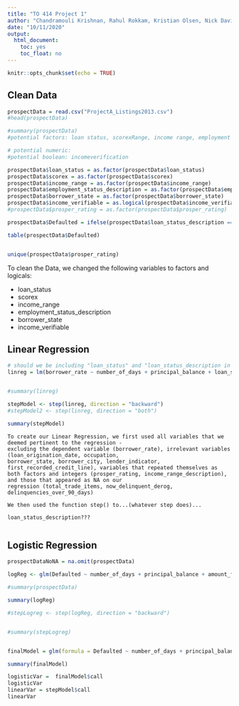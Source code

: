 ```yaml
---
title: "TO 414 Project 1"
author: "Chandramouli Krishnan, Rahul Rokkam, Kristian Olsen, Nick Davis, Lena Ivens, Sean Conway"
date: "10/11/2020"
output: 
  html_document: 
    toc: yes
    toc_float: no
---
```


```r
knitr::opts_chunk$set(echo = TRUE)
```

## Clean Data
```r
prospectData = read.csv("ProjectA_Listings2013.csv")
#head(prospectData)

#summary(prospectData)
#potential factors: loan status, scorexRange, income range, employment status, borrower state, 

# potential numeric: 
#potential boolean: incomeverification

prospectData$loan_status = as.factor(prospectData$loan_status)
prospectData$scorex = as.factor(prospectData$scorex)
prospectData$income_range = as.factor(prospectData$income_range)
prospectData$employment_status_description = as.factor(prospectData$employment_status_description)
prospectData$borrower_state = as.factor(prospectData$borrower_state)
prospectData$income_verifiable = as.logical(prospectData$income_verifiable)
#prospectData$prosper_rating = as.factor(prospectData$prosper_rating)

prospectData$Defaulted = ifelse(prospectData$loan_status_description == "DEFAULTED", 1, ifelse(prospectData$loan_status_description == "CHARGEOFF", 1, 0))

table(prospectData$Defaulted)


unique(prospectData$prosper_rating)
```
To clean the Data, we changed the following variables to factors and logicals:

* loan_status
* scorex
* income_range
* employment_status_description
* borrower_state
* income_verifiable





## Linear Regression
```r

# should we be including "loan_status" and "loan_status_description in this"?????
linreg = lm(borrower_rate ~ number_of_days + principal_balance + loan_status + amount_funded + listing_term + listing_monthly_payment + scorex + prosper_score + listing_category_id + income_range + stated_monthly_income + income_verifiable + dti_wprosper_loan + employment_status_description + months_employed + monthly_debt + current_delinquencies + delinquencies_last7_years + public_records_last10_years + public_records_last12_months + credit_lines_last7_years + inquiries_last6_months + amount_delinquent + current_credit_lines + open_credit_lines + bankcard_utilization + total_open_revolving_accounts + installment_balance + real_estate_balance + revolving_balance + real_estate_payment + revolving_available_percent + total_inquiries + satisfactory_accounts + was_delinquent_derog + delinquencies_over30_days + delinquencies_over60_days,data = prospectData)


#summary(linreg)

stepModel <- step(linreg, direction = "backward")
#stepModel2 <- step(linreg, direction = "both")

summary(stepModel)

```

```{}
To create our Linear Regression, we first used all variables that we deemed pertinent to the regression - 
excluding the dependent variable (borrower_rate), irrelevant variables (loan_origination_date, occupation, 
borrower_state, borrower_city, lender_indicator, first_recorded_credit_line), variables that repeated themselves as both factors and integers (prosper_rating, income_range_description), and those that appeared as NA on our 
regression (total_trade_items, now_delinquent_derog, delinquencies_over_90_days)

We then used the function step() to...(whatever step does)...

loan_status_description???


```



## Logistic Regression
```r
prospectDataNoNA = na.omit(prospectData)

logReg <- glm(Defaulted ~ number_of_days + principal_balance + amount_funded + listing_term + listing_monthly_payment + prosper_score + income_range + stated_monthly_income + months_employed + monthly_debt + current_delinquencies + delinquencies_last7_years + public_records_last10_years + public_records_last12_months + credit_lines_last7_years + inquiries_last6_months + amount_delinquent + current_credit_lines + open_credit_lines + bankcard_utilization + total_open_revolving_accounts + installment_balance + real_estate_balance + revolving_balance + real_estate_payment + revolving_available_percent + total_inquiries + satisfactory_accounts + was_delinquent_derog + delinquencies_over30_days + delinquencies_over60_days + scorex + income_range + employment_status_description + income_verifiable, data = prospectDataNoNA, family = "binomial")

#summary(prospectData)

summary(logReg)

#stepLogreg <- step(logReg, direction = "backward")


#summary(stepLogreg)


finalModel = glm(formula = Defaulted ~ number_of_days + principal_balance + amount_funded + listing_term + listing_monthly_payment + prosper_score + stated_monthly_income + delinquencies_last7_years + public_records_last12_months + credit_lines_last7_years + inquiries_last6_months + amount_delinquent + bankcard_utilization + revolving_balance + total_inquiries + was_delinquent_derog + delinquencies_over30_days + scorex + employment_status_description + income_verifiable, family = "binomial", data = prospectDataNoNA)

summary(finalModel)

```


```r

logisticVar =  finalModel$call
logisticVar
linearVar = stepModel$call
linearVar


```